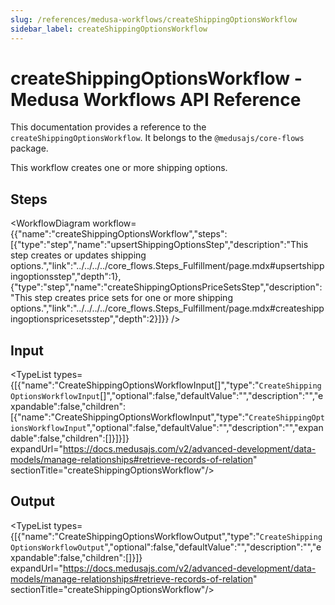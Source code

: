 ```yaml
---
slug: /references/medusa-workflows/createShippingOptionsWorkflow
sidebar_label: createShippingOptionsWorkflow
---
```



# createShippingOptionsWorkflow - Medusa Workflows API Reference

This documentation provides a reference to the `createShippingOptionsWorkflow`. It belongs to the `@medusajs/core-flows` package.

This workflow creates one or more shipping options.

## Steps

<WorkflowDiagram workflow={{"name":"createShippingOptionsWorkflow","steps":[{"type":"step","name":"upsertShippingOptionsStep","description":"This step creates or updates shipping options.","link":"../../../../core_flows.Steps_Fulfillment/page.mdx#upsertshippingoptionsstep","depth":1},{"type":"step","name":"createShippingOptionsPriceSetsStep","description":"This step creates price sets for one or more shipping options.","link":"../../../../core_flows.Steps_Fulfillment/page.mdx#createshippingoptionspricesetsstep","depth":2}]}} />

## Input

<TypeList types={[{"name":"CreateShippingOptionsWorkflowInput[]","type":"`CreateShippingOptionsWorkflowInput`[]","optional":false,"defaultValue":"","description":"","expandable":false,"children":[{"name":"CreateShippingOptionsWorkflowInput","type":"`CreateShippingOptionsWorkflowInput`","optional":false,"defaultValue":"","description":"","expandable":false,"children":[]}]}]} expandUrl="https://docs.medusajs.com/v2/advanced-development/data-models/manage-relationships#retrieve-records-of-relation" sectionTitle="createShippingOptionsWorkflow"/>

## Output

<TypeList types={[{"name":"CreateShippingOptionsWorkflowOutput","type":"`CreateShippingOptionsWorkflowOutput`","optional":false,"defaultValue":"","description":"","expandable":false,"children":[]}]} expandUrl="https://docs.medusajs.com/v2/advanced-development/data-models/manage-relationships#retrieve-records-of-relation" sectionTitle="createShippingOptionsWorkflow"/>
